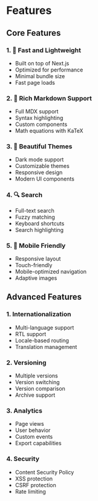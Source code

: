 # Features

## Core Features

### 1. 🚀 Fast and Lightweight
- Built on top of Next.js
- Optimized for performance
- Minimal bundle size
- Fast page loads

### 2. 📝 Rich Markdown Support
- Full MDX support
- Syntax highlighting
- Custom components
- Math equations with KaTeX

### 3. 🎨 Beautiful Themes
- Dark mode support
- Customizable themes
- Responsive design
- Modern UI components

### 4. 🔍 Search
- Full-text search
- Fuzzy matching
- Keyboard shortcuts
- Search highlighting

### 5. 📱 Mobile Friendly
- Responsive layout
- Touch-friendly
- Mobile-optimized navigation
- Adaptive images

## Advanced Features

### 1. Internationalization
- Multi-language support
- RTL support
- Locale-based routing
- Translation management

### 2. Versioning
- Multiple versions
- Version switching
- Version comparison
- Archive support

### 3. Analytics
- Page views
- User behavior
- Custom events
- Export capabilities

### 4. Security
- Content Security Policy
- XSS protection
- CSRF protection
- Rate limiting